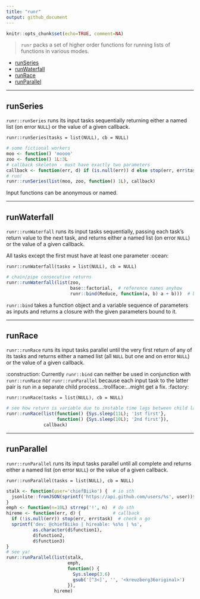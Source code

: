 ```yaml
---
title: "runr"
output: github_document
---
```


```r
knitr::opts_chunk$set(echo=TRUE, comment=NA)
```

> `runr` packs a set of higher order functions for running lists of functions in various modes.

+ [runSeries]
+ [runWaterfall]
+ [runRace]
+ [runParallel]

***

## runSeries

`runr::runSeries` runs its input tasks sequentially returning either a named list (on error `NULL`) or the value of a given callback.

`runr::runSeries(tasks = list(NULL), cb = NULL)`

```r
# some fictional workers
moo <- function() 'moooo'
zoo <- function() 1L:3L
# callback skeleton - must have exactly two parameters
callback <- function(err, d) if (is.null(err)) d else stop(err, err$task)
# run!
runr::runSeries(list(moo, zoo, function() 1L), callback)
 ```
Input functions can be anonymous or named. 

***
 
## runWaterfall

`runr::runWaterfall` runs its input tasks sequentially, passing each task's return value to the next task, and returns either a named list (on error `NULL`) or the value of a given callback.

All tasks except the first must have at least one parameter :ocean:

`runr::runWaterfall(tasks = list(NULL), cb = NULL)`

```r
# chain/pipe consecutive returns
runr::runWaterfall(list(zoo,
                        base::factorial,  # reference names anyhow
                        runr::bind(Reduce, function(a, b) a + b)))  # binding
```

`runr::bind` takes a function object and a variable sequence of parameters as inputs and returns a closure with the given parameters bound to it.

***

## runRace

`runr::runRace` runs its input tasks parallel until the very first return of any of its tasks and returns either a named list (all `NULL` but one and on error `NULL`) or the value of a given callback.

:construction: Currently `runr::bind` can neither be used in conjunction with `runr::runRace` nor `runr::runParallel` because each input task to the latter pair is run in a separate child process...:trollface:...might get a fix. :factory:

`runr::runRace(tasks = list(NULL), cb = NULL)`

```r
# see how return is variable due to instable time lags between child launches
runr::runRace(list(function() {Sys.sleep(11L); '1st first'}, 
                   function() {Sys.sleep(10L); '2nd first'}), 
              callback)
```

***

## runParallel

`runr::runParallel` runs its input tasks parallel until all complete and returns either a named list (on error `NULL`) or the value of a given callback.

`runr::runParallel(tasks = list(NULL), cb = NULL)`

```r
stalk <- function(user='chiefBiiko') {  # io sth
  jsonlite::fromJSON(sprintf('https://api.github.com/users/%s', user))$hireable
}
emph <- function(n=10L) strrep('!', n)  # do sth
hireme <- function(err, d) {            # callback
  if (!is.null(err)) stop(err, err$task)  # check n go
  sprintf('dev: @chiefBiiko | hireable: %s%s | %s',
          as.character(d$function1),
          d$function2,
          d$function3)
}
# see ya!
runr::runParallel(list(stalk,
                       emph,
                       function() {
                         Sys.sleep(3.6)
                         gsub('[^3<]', '', '<kreuzberg36original>')
                       }),
                  hireme)
```

